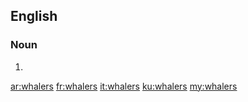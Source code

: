 ==English==

===Noun===
{{head|en|plural}}

# {{plural of|whaler|lang=en|nocat=1}}

[[ar:whalers]]
[[fr:whalers]]
[[it:whalers]]
[[ku:whalers]]
[[my:whalers]]